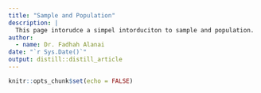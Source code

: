 ```yaml
---
title: "Sample and Population"
description: |
  This page intorudce a simpel intorduciton to sample and population.
author:
  - name: Dr. Fadhah Alanai
date: "`r Sys.Date()`"
output: distill::distill_article
---
```


```r
knitr::opts_chunk$set(echo = FALSE)
```






